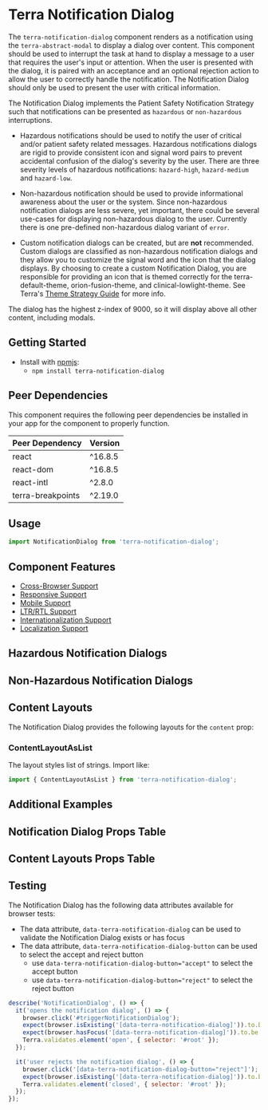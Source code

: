 



<Badge />

# Terra Notification Dialog

The `terra-notification-dialog` component renders as a notification using the `terra-abstract-modal` to display a dialog over content. This component should be used to interrupt the task at hand to display a message to a user that requires the user's input or attention. When the user is presented with the dialog, it is paired with an acceptance and an optional rejection action to allow the user to correctly handle the notification. The Notification Dialog should only be used to present the user with critical information.

The Notification Dialog implements the Patient Safety Notification Strategy such that notifications can be presented as `hazardous` or `non-hazardous` interruptions.

- Hazardous notifications should be used to notify the user of critical and/or patient safety related messages. Hazardous notifications dialogs are rigid to provide consistent icon and signal word pairs to prevent accidental confusion of the dialog's severity by the user. There are three severity levels of hazardous notifications: `hazard-high`, `hazard-medium` and `hazard-low`.

- Non-hazardous notification should be used to provide informational awareness about the user or the system. Since non-hazardous notification dialogs are less severe, yet important, there could be several use-cases for displaying non-hazardous dialog to the user. Currently there is one pre-defined non-hazardous dialog variant of `error`.

- Custom notification dialogs can be created, but are **not** recommended. Custom dialogs are classified as non-hazardous notification dialogs and they allow you to customize the signal word and the icon that the dialog displays. By choosing to create a custom Notification Dialog, you are responsible for providing an icon that is themed correctly for the terra-default-theme, orion-fusion-theme, and clinical-lowlight-theme. See Terra's [Theme Strategy Guide](/guides/terra-application/theme-strategy) for more info.

The dialog has the highest z-index of 9000, so it will display above all other content, including modals.


## Getting Started

- Install with [npmjs](https://www.npmjs.com):
  - `npm install terra-notification-dialog`

<!-- AUTO-GENERATED-CONTENT:START Peer Dependencies -->
## Peer Dependencies

This component requires the following peer dependencies be installed in your app for the component to properly function.

| Peer Dependency | Version |
|-|-|
| react | ^16.8.5 |
| react-dom | ^16.8.5 |
| react-intl | ^2.8.0 |
| terra-breakpoints | ^2.19.0 |

<!-- AUTO-GENERATED-CONTENT:END -->

## Usage 
``` jsx
import NotificationDialog from 'terra-notification-dialog';
```

## Component Features

 * [Cross-Browser Support](https://engineering.cerner.com/terra-ui/contributing/terra-ui/component-standards#cross-browser-support)
 * [Responsive Support](https://engineering.cerner.com/terra-ui/contributing/terra-ui/component-standards#responsive-support)
 * [Mobile Support](https://engineering.cerner.com/terra-ui/contributing/terra-ui/component-standards#mobile-support)
 * [LTR/RTL Support](https://engineering.cerner.com/terra-ui/contributing/terra-ui/component-standards#ltr--rtl-support)
 * [Internationalization Support](https://engineering.cerner.com/terra-ui/contributing/terra-ui/component-standards#internationalization-i18n-support)
 * [Localization Support](https://engineering.cerner.com/terra-ui/contributing/terra-ui/component-standards#internationalization-i18n-support)

## Hazardous Notification Dialogs 
<HazardHighVariant
  title="Hazard-High Notification Dialog"
/>
<HazardMediumVariant
  title="Hazard-Medium Notification Dialog"
/>
<HazardLowVariant
  title="Hazard-Low Notification Dialog"
/>

## Non-Hazardous Notification Dialogs 
<ErrorVariant
  title="Notification Dialog"
/>
<CustomVariant />

## Content Layouts
The Notification Dialog provides the following layouts for the `content` prop:

### ContentLayoutAsList
The layout styles list of strings. Import like:
``` jsx
import { ContentLayoutAsList } from 'terra-notification-dialog';
```

<ContentNotificationDialog
  title="Notification Dialog with Detailed Message using ContentLayoutAsList"
  description="This example demonstrates the use for the startMessage, content, and endMessage prop combination. This example also leverages the ContentLayoutAsList component to correctly style the list provided to the content prop."
/>

## Additional Examples

<NotificationDialogInModalManager
  title="NotificationDialogInModal"
  description="Notification Dialog has the highest z-index of 9000. Trigger the Notification Dialog in the modal to see it displays above the modal content."
/>

<NotificationDialogWithLongText
  description="This example show the dialog correctly handles long messages with scrolling."
/>

## Notification Dialog Props Table 

<NotificationDialogPropsTable />

## Content Layouts Props Table

<ContentLayoutAsListPropsTable />

## Testing

The Notification Dialog has the following data attributes available for browser tests:
- The data attribute, `data-terra-notification-dialog` can be used to validate the Notification Dialog exists or has focus
- The data attribute, `data-terra-notification-dialog-button` can be used to select the accept and reject button
  - use `data-terra-notification-dialog-button="accept"` to select the accept button
  - use `data-terra-notification-dialog-button="reject"` to select the reject button

```js
describe('NotificationDialog', () => {
  it('opens the notification dialog', () => {
    browser.click('#triggerNotificationDialog');
    expect(browser.isExisting('[data-terra-notification-dialog]')).to.be.true;
    expect(browser.hasFocus('[data-terra-notification-dialog]')).to.be.true;
    Terra.validates.element('open', { selector: '#root' });
  });

  it('user rejects the notification dialog', () => {
    browser.click('[data-terra-notification-dialog-button="reject"]');
    expect(browser.isExisting('[data-terra-notification-dialog]')).to.be.false;
    Terra.validates.element('closed', { selector: '#root' });
  });
});
```
